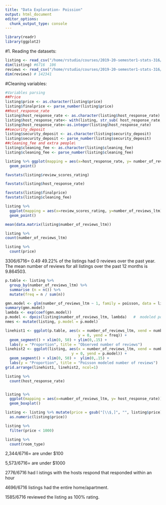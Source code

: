 ```yaml
---
title: "Data Exploration- Poission"
output: html_document
editor_options: 
  chunk_output_type: console
---
```


```r
library(readr)
library(ggplot2)
```

#1. Reading the datasets:
```r
listing <- read_csv("/home/rstudio/courses/2019-20-semester1-stats-316/Project/Kshitij-Rayan-Maggie/listings.csv")
dim(listing) #6716  106
reviews <- read_csv("/home/rstudio/courses/2019-20-semester1-stats-316/Project/Kshitij-Rayan-Maggie/reviews.csv")
dim(reviews) # 142341    
```
#Cleaning variables:
```r
#Variables parsing
##Price
listing$price <- as.character(listing$price)
listing$finalprice <- parse_number(listing$price)
##host_response_rate
listing$host_response_rate <- as.character(listing$host_response_rate)
listing$host_response_rate<- with(listing, str_sub( host_response_rate,1,-2))
listing$host_response_rate<-as.integer(listing$host_response_rate)
##security_deposit
listing$security_deposit <- as.character(listing$security_deposit)
listing$security_deposit <- parse_number(listing$security_deposit)
##cleaning_fee and extra people\
listing$cleaning_fee <- as.character(listing$cleaning_fee)
listing$cleaning_fee <- parse_number(listing$cleaning_fee)

```

```r
listing %>% ggplot(mapping = aes(x=host_response_rate, y= number_of_reviews_ltm)) +
  geom_point()
```

```r
favstats(listing$review_scores_rating)

favstats(listing$host_response_rate)

favstats(listing$finalprice)
favstats(listing$cleaning_fee)
```

```r
listing %>%
  ggplot(mapping = aes(x=review_scores_rating, y=number_of_reviews_ltm)) +
  geom_point()
```


```r
mean(data.matrix(listing$number_of_reviews_ltm))

listing %>%
count(number_of_reviews_ltm)

listing %>%
  count(price)
```


3306/6716= 0.49 49.22% of the listings had 0 reviews over the past year.  The mean number of reviews for all listings over the past 12 months is 9.864503.

```r
p.table <- listing %>%
  group_by(number_of_reviews_ltm) %>%
  summarise (n = n()) %>%
  mutate(freq = n / sum(n))

gmn.model <- glm(number_of_reviews_ltm ~ 1, family = poisson, data = listing)
summary(gmn.model)
lambda <- exp(coef(gmn.model)) 
p.model <- dpois(listing$number_of_reviews_ltm, lambda)   #  modeled pois probabilities
nmes <- mutate(listing, p.model = p.model)

linehist1 <- ggplot(p.table, aes(x = number_of_reviews_ltm, xend = number_of_reviews_ltm, 
                                 y = 0, yend = freq)) +
  geom_segment() + xlim(0, 50) + ylim(0,.15) +
  labs(y = "Proportion", title = "Observed number of reviews")
linehist2 <- ggplot(listing, aes(x = number_of_reviews_ltm, xend = number_of_reviews_ltm, 
                              y = 0, yend = p.model)) +
  geom_segment() + xlim(0, 50) +  ylim(0,.15) +
  labs(y = "Proportion", title = "Poisson modeled number of reviews")
grid.arrange(linehist1, linehist2, ncol=1)
```

```r
listing %>%
  count(host_response_rate)


listing %>%
  ggplot(mapping = aes(x=number_of_reviews_ltm, y= host_response_rate)) +
  geom_boxplot()
```

```r
listing <- listing %>% mutate(price = gsub("[\\$,]", "", listing$price) %>%
  as.numeric(listing$price))

listing %>% 
  filter(price < 1000)

listing %>% 
  count(room_type)
```
2,344/6716= are under $100

5,573/6716= are under $1000

2776/6716 had l istings with the hosts respond that responded within an hour

4696/6716 listings had the entire home/apartment.

1585/6716 reviewed the listing as 100% rating.
